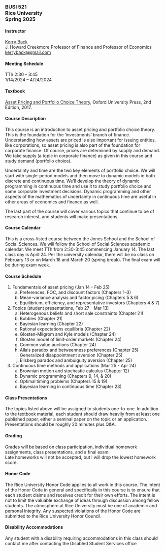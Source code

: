 ### BUSI 521<br>Rice University <br>Spring 2025


#### Instructor

[Kerry Back](http://kerryback.com)
<br>
J. Howard Creekmore Professor of Finance and Professor of Economics<br>
<a href="mailto:kerryback@gmail.com">kerryback@gmail.com</a>


#### Meeting Schedule

TTh 2:30 -- 3:45<br>
1/14/2024 -- 4/24/2024


#### Textbook

[Asset Pricing and Portfolio Choice Theory](https://www.amazon.com/Portfolio-Financial-Management-Association-Synthesis/product-reviews/0190241144/ref=cm_cr_dp_d_show_all_btm?ie=UTF8&reviewerType=all_reviews), Oxford University Press, 2nd Edition, 2017.

#### Course Description

This course is an introduction to asset pricing and portfolio choice theory. This is the foundation for the ‘investments’ branch of finance. Understanding
how assets are priced is also important for issuing entities, like corporations, so asset
pricing is also part of the foundation for corporate finance. Of course, prices are determined by supply and demand. We take supply (a topic in corporate finance) as given in
this course and study demand (portfolio choice).

Uncertainty and time are the two key elements of portfolio choice. We will start with
single-period models and then move to dynamic models in both discrete and continuous
time. We’ll develop the theory of dynamic programming in continuous time and use it to
study portfolio choice and some corporate investment decisions. Dynamic programming
and other aspects of the mathematics of uncertainty in continuous time are useful in
other areas of economics and finance as well.

The last part of the course will cover various topics that continue to be of research interest, and students will make presentations.

#### Course Calendar

This is a cross-listed course between the Jones School and the School of Social Sciences.  We will follow the School of Social Sciences academic calendar.  We meet TTh from 2:30-3:45 commencing January 14.  The last class day is April 24.  Per the university calendar, there will be no class on February 13 or on March 18 and March 20 (spring break).
The final exam will be during exam week.

#### Course Schedule 

1. Fundamentals of asset pricing (Jan 14 - Feb 25)
   a. Preferences, FOC, and discount factors (Chapters 1--3)
   b. Mean-variance analysis and factor picing (Chapters 5 & 6)
   c. Equilibrium, efficiency, and representative investors (Chapters 4 & 7)
2. Topics (student presentations, Feb 27 - Mar 13)
   a. Heterogenous beliefs and short sale constraints (Chapter 21)
   b. Bubbles (Chapter 21)
   c. Bayesian learning (Chapter 22)
   d. Rational expectations equilibria (Chapter 22)
   e. Glosten-Milgrom and Kyle models (Chapter 24)
   f. Glosten model of limit-order markets (Chapter 24)
   g. Common value auctions (Chapter 24)
   h. Allais paradox and betweenness preferences (Chapter 25)
   i. Generalized disappointment aversion (Chapter 25)
   j. Ellsberg paradox and ambuiguity aversion (Chapter 25)
3. Continuous time methods and applications (Mar 25 - Apr 24)
   a. Brownian motion and stochastic calculus (Chapter 12)
   b. Dynamic programming (Chapters 9, 14, & 20)
   c. Optimal timing problems (Chapters 15 & 19)
   d. Bayesian learning in continuous time (Chapter 23)

#### Class Presentations

The topics listed above will be assigned to students one-to-one.  In addition to the textbook material, each student should draw heavily from at least one published paper, either a seminal paper on the topic or an application.  Presentations should be roughly 20 minutes plus Q&A.

#### Grading

Grades will be based on class participation, individual homework assignments, class presentations, and a final exam.  
Late homeworks will not be accepted, but I will drop the lowest homework score.

#### Honor Code

The Rice University Honor Code applies to all work in this course. The intent of the
Honor Code in general and specifically in this course is to ensure that each student claims
and receives credit for their own efforts. The intent is not to limit the valuable exchange
of ideas through discussion among fellow students. The atmosphere at Rice University
must be one of academic and personal integrity. Any suspected violations of the Honor
Code are submitted to the Rice University Honor Council.

#### Disability Accommodations

Any student with a disability requiring accommodations in this class should contact me
after contacting the Disabled Student Services office

